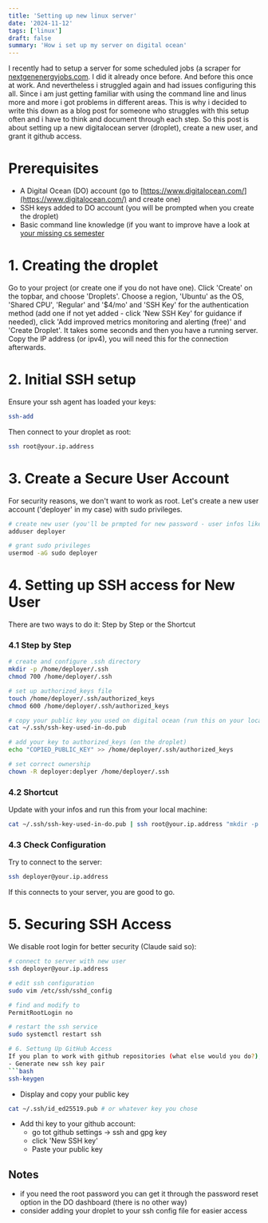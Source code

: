 ```yaml
---
title: 'Setting up new linux server'
date: '2024-11-12'
tags: ['linux']
draft: false
summary: 'How i set up my server on digital ocean'
---
```


I recently had to setup a server for some scheduled jobs (a scraper for [nextgenenergyjobs.com](https://nextgenenergyjobs.com]). I did it already once before. And before this once at work. And nevertheless i struggled again and had issues configuring this all. Since i am just getting familiar with using the command line and linus more and more i got problems in different areas. This is why i decided to write this down as a blog post for someone who struggles with this setup often and i have to think and document through each step. So this post is about setting up a new digitalocean server (droplet), create a new user, and grant it github access.

# Prerequisites

- A Digital Ocean (DO) account (go to [https://www.digitalocean.com/](https://www.digitalocean.com/) and create one)
- SSH keys added to DO account (you will be prompted when you create the droplet)
- Basic command line knowledge (if you want to improve have a look at [your missing cs semester](https://missing.csail.mit.edu/)

# 1. Creating the droplet

Go to your project (or create one if you do not have one). Click 'Create' on the topbar, and choose 'Droplets'. Choose a region, 'Ubuntu' as the OS, 'Shared CPU', 'Regular' and '$4/mo' and 'SSH Key' for the authentication method (add one if not yet added - click 'New SSH Key' for guidance if needed), click 'Add improved metrics monitoring and alerting (free)' and 'Create Droplet'. It takes some seconds and then you have a running server. Copy the IP address (or ipv4), you will need this for the connection afterwards.

# 2. Initial SSH setup

Ensure your ssh agent has loaded your keys:

```bash
ssh-add
```

Then connect to your droplet as root:

```bash
ssh root@your.ip.address
```

# 3. Create a Secure User Account

For security reasons, we don't want to work as root. Let's create a new user account ('deployer' in my case) with sudo privileges.

```bash
# create new user (you'll be prmpted for new password - user infos like name, etc. can be left empty)
adduser deployer

# grant sudo privileges
usermod -aG sudo deployer
```

# 4. Setting up SSH access for New User

There are two ways to do it: Step by Step or the Shortcut

### 4.1 Step by Step

```bash
# create and configure .ssh directory
mkdir -p /home/deployer/.ssh
chmod 700 /home/deployer/.ssh

# set up authorized_keys file
touch /home/deployer/.ssh/authorized_keys
chmod 600 /home/deployer/.ssh/authorized_keys

# copy your public key you used on digital ocean (run this on your local machine)
cat ~/.ssh/ssh-key-used-in-do.pub

# add your key to authorized_keys (on the droplet)
echo "COPIED_PUBLIC_KEY" >> /home/deployer/.ssh/authorized_keys

# set correct ownership
chown -R deployer:deplyer /home/deployer/.ssh
```

### 4.2 Shortcut

Update with your infos and run this from your local machine:

```bash
cat ~/.ssh/ssh-key-used-in-do.pub | ssh root@your.ip.address "mkdir -p /home/deployer/.ssh && cat >> /home/deployer/.ssh/authorized_keys && chown -R deployer:deployer /home/deployer/.ssh && chmod 700 /home/deployer/.ssh && chmod 600 /home/deployer/.ssh/authorized_keys"
```

### 4.3 Check Configuration

Try to connect to the server:

```bash
ssh deployer@your.ip.address
```

If this connects to your server, you are good to go.

# 5. Securing SSH Access

We disable root login for better security (Claude said so):

````bash
# connect to server with new user
ssh deployer@your.ip.address

# edit ssh configuration
sudo vim /etc/ssh/sshd_config

# find and modify to
PermitRootLogin no

# restart the ssh service
sudo systemctl restart ssh

# 6. Settung Up GitHub Access
If you plan to work with github repositories (what else would you do?), follow these steps:
- Generate new ssh key pair
```bash
ssh-keygen
````

- Display and copy your public key

```bash
cat ~/.ssh/id_ed25519.pub # or whatever key you chose
```

- Add thi key to your github account:
  - go tot github settings -> ssh and gpg key
  - click 'New SSH key'
  - Paste your public key

## Notes

- if you need the root password you can get it through the password reset option in the DO dashboard (there is no other way)
- consider adding your droplet to your ssh config file for easier access
